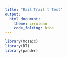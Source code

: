 ```yaml
---
title: "Rail Trail t Test"
output: 
  html_document:
    theme: cerulean
    code_folding: hide
---
```


```r
library(mosaic)
library(DT)
library(pander)
```

<!-- Instructions

1. Use the RailTrail dataset in R to come up with a question that can be answered with a t Test. 

2. Establish why the question is interesting and rephrase the question using a statistical "null" and "alternative" hypothesis. (Hint, see the "Math 325 Notebook -> R Help -> R-Markdown Hints" page of your textbook for instructions on how to write mathematical hypotheses.)

3. Clearly answer your question using statistics. Be sure to compute a p-value and provide supporting numerical and graphical summaries.

For details about the RailTrail dataset type the command:
  > ?RailTrail 
into your Console and study the help file that appears. Also, if you want extra information, browse this document that has images and further details:
http://www.northamptonma.gov/DocumentCenter/View/5244   


Note: you can create "groups" from the data in many ways. For example, you can create a variable in your RailTrail dataset that is called "rain" and has categories of "yes" and "no" with the code:

```r
RailTrail$rain <- ifelse(RailTrail$precip > 0, "yes", "no")
```

-->


